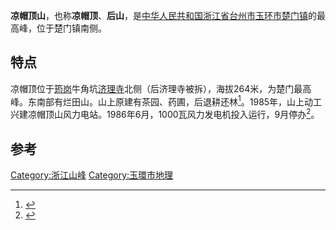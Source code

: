 {{coord|28.20736|121.29261|display=title}}
{{Infobox mountain
| name = 凉帽顶山
| other_name = {{lang|zh|凉帽顶}}
| photo = 
| photo_caption = 
| Elevation_m = 264米
| Elevation_ref =
| prominence_m =
| prominence_ref =
| map = 
| map_caption =
| label_position = bottom
| listing = 
| location =  {{flag|China}}[[浙江|浙江]]
| range = 
| coordinates_ref =
| topo = 
| type = 
| easiest_route = 
| ticket =
| embedded  = {{maplink|frame=yes|plain=yes|type=point|frame-lat=28.20736|frame-long=121.29261|zoom=12|coord={{coord|28.20736|121.29261}}}}
}}
'''凉帽顶山'''，也称'''凉帽顶'''、'''后山'''，是[[中华人民共和国|中华人民共和国]][[浙江省|浙江省]][[台州市|台州市]][[玉环市|玉环市]][[楚门镇|楚门镇]]的最高峰，位于楚门镇南侧。

== 特点 ==
凉帽顶位于[[筠岗|筠岗]]牛角坑[[济理寺|济理寺]]北侧（后济理寺被拆），海拔264米，为楚门最高峰。东南部有烂田山。山上原建有茶园、药圃，后退耕还林<ref>{{Cite book|title=玉环楚门镇志|last=|first=|publisher=杭州：[[浙江人民出版社|浙江人民出版社]]|year=1990|isbn=7-213-00579-0|location=|pages=7}}</ref>。1985年，山上动工兴建凉帽顶山风力电站。1986年6月，1000瓦风力发电机投入运行，9月停办<ref>{{Cite book|title=台州地区志|last=台州地区地方志编纂委员会编|first=|publisher=杭州：浙江人民出版社|year=1995.09|isbn=7-213-01141-3|location=|pages=438}}</ref>。

==参考==
{{reflist}}
{{玉环市}}
[[Category:浙江山峰|Category:浙江山峰]]
[[Category:玉環市地理|Category:玉環市地理]]